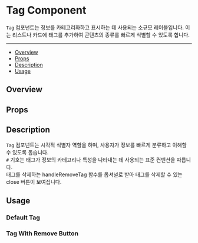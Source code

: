 

<Meta title='Components/Tag' component={stories.Tag} of={stories} />

# Tag Component

`Tag` 컴포넌트는 정보를 카테고리화하고 표시하는 데 사용되는 소규모 레이블입니다. 이는 리스트나 카드에 태그를 추가하여 콘텐츠의 종류를 빠르게 식별할 수 있도록 합니다.

---

- [Overview](#overview)
- [Props](#props)
- [Description](#description)
- [Usage](#usage)

## Overview

<Canvas of={stories.Primary} />

## Props

<Controls />

## Description

`Tag` 컴포넌트는 시각적 식별자 역할을 하며, 사용자가 정보를 빠르게 분류하고 이해할 수 있도록 돕습니다. <br/>
`#` 기호는 태그가 정보의 카테고리나 특성을 나타내는 데 사용되는 표준 컨벤션을 따릅니다.<br/>
태그를 삭제하는 handleRemoveTag 함수를 옵셔널로 받아 태그를 삭제할 수 있는 close 버튼이 보여집니다.

## Usage

### Default Tag

<Canvas of={stories.Primary} />

### Tag With Remove Button

<Canvas of={stories.TagWithRemoveButton} />
